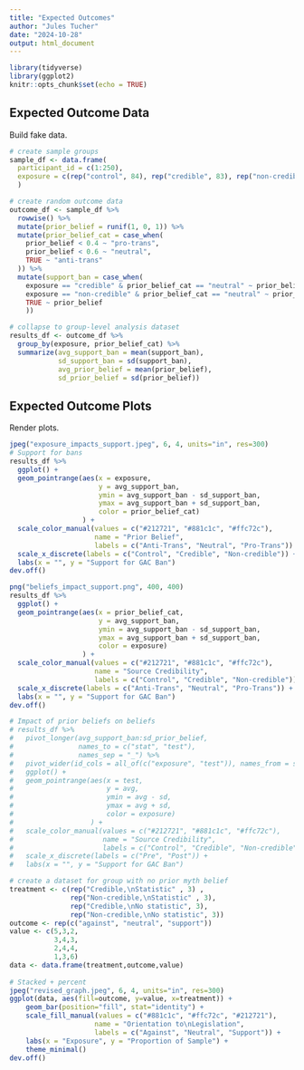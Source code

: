 ```yaml
---
title: "Expected Outcomes"
author: "Jules Tucher"
date: "2024-10-28"
output: html_document
---
```


```r
library(tidyverse)
library(ggplot2)
knitr::opts_chunk$set(echo = TRUE)
```

## Expected Outcome Data

Build fake data.

```r
# create sample groups
sample_df <- data.frame(
  participant_id = c(1:250),
  exposure = c(rep("control", 84), rep("credible", 83), rep("non-credible", 83))
  )

# create random outcome data
outcome_df <- sample_df %>%
  rowwise() %>%
  mutate(prior_belief = runif(1, 0, 1)) %>%
  mutate(prior_belief_cat = case_when(
    prior_belief < 0.4 ~ "pro-trans",
    prior_belief < 0.6 ~ "neutral", 
    TRUE ~ "anti-trans"
  )) %>%
  mutate(support_ban = case_when(
    exposure == "credible" & prior_belief_cat == "neutral" ~ prior_belief - runif(1, 0.1, 0.3),
    exposure == "non-credible" & prior_belief_cat == "neutral" ~ prior_belief - runif(1, 0.0, 0.2),
    TRUE ~ prior_belief
    ))

# collapse to group-level analysis dataset
results_df <- outcome_df %>%
  group_by(exposure, prior_belief_cat) %>%
  summarize(avg_support_ban = mean(support_ban),
            sd_support_ban = sd(support_ban),
            avg_prior_belief = mean(prior_belief),
            sd_prior_belief = sd(prior_belief))
```

## Expected Outcome Plots

Render plots.

```r
jpeg("exposure_impacts_support.jpeg", 6, 4, units="in", res=300)
# Support for bans
results_df %>%
  ggplot() +
  geom_pointrange(aes(x = exposure,
                      y = avg_support_ban,
                      ymin = avg_support_ban - sd_support_ban,
                      ymax = avg_support_ban + sd_support_ban,
                      color = prior_belief_cat)
                  ) + 
  scale_color_manual(values = c("#212721", "#881c1c", "#ffc72c"),
                     name = "Prior Belief",
                     labels = c("Anti-Trans", "Neutral", "Pro-Trans")) +
  scale_x_discrete(labels = c("Control", "Credible", "Non-credible")) + 
  labs(x = "", y = "Support for GAC Ban")
dev.off()

png("beliefs_impact_support.png", 400, 400)
results_df %>%
  ggplot() +
  geom_pointrange(aes(x = prior_belief_cat,
                      y = avg_support_ban,
                      ymin = avg_support_ban - sd_support_ban,
                      ymax = avg_support_ban + sd_support_ban,
                      color = exposure)
                  ) + 
  scale_color_manual(values = c("#212721", "#881c1c", "#ffc72c"),
                     name = "Source Credibility",
                     labels = c("Control", "Credible", "Non-credible")) +
  scale_x_discrete(labels = c("Anti-Trans", "Neutral", "Pro-Trans")) + 
  labs(x = "", y = "Support for GAC Ban")
dev.off()

# Impact of prior beliefs on beliefs
# results_df %>%
#   pivot_longer(avg_support_ban:sd_prior_belief,
#                names_to = c("stat", "test"),
#                names_sep = "_") %>%
#   pivot_wider(id_cols = all_of(c("exposure", "test")), names_from = stat) %>%
#   ggplot() +
#   geom_pointrange(aes(x = test,
#                       y = avg,
#                       ymin = avg - sd,
#                       ymax = avg + sd,
#                       color = exposure)
#                   ) + 
#   scale_color_manual(values = c("#212721", "#881c1c", "#ffc72c"),
#                      name = "Source Credibility",
#                      labels = c("Control", "Credible", "Non-credible")) +
#   scale_x_discrete(labels = c("Pre", "Post")) + 
#   labs(x = "", y = "Support for GAC Ban")
```

```r
# create a dataset for group with no prior myth belief
treatment <- c(rep("Credible,\nStatistic" , 3) ,
               rep("Non-credible,\nStatistic" , 3),
               rep("Credible,\nNo statistic", 3),
               rep("Non-credible,\nNo statistic", 3))
outcome <- rep(c("against", "neutral", "support"))
value <- c(5,3,2,
           3,4,3,
           2,4,4,
           1,3,6)
data <- data.frame(treatment,outcome,value)
 
# Stacked + percent
jpeg("revised_graph.jpeg", 6, 4, units="in", res=300)
ggplot(data, aes(fill=outcome, y=value, x=treatment)) + 
    geom_bar(position="fill", stat="identity") +
    scale_fill_manual(values = c("#881c1c", "#ffc72c", "#212721"),
                     name = "Orientation to\nLegislation",
                     labels = c("Against", "Neutral", "Support")) +
    labs(x = "Exposure", y = "Proportion of Sample") + 
    theme_minimal()
dev.off()

    

```

